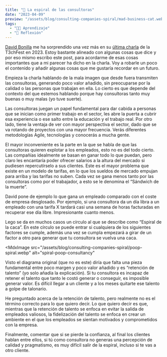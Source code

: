 ```yaml
---
title: "🐚 La espiral de las consultoras"
date: "2023-04-09"
preview: "/assets/blog/consulting-companies-spiral/mad-business-cat.webp"
tags:
  - "👨‍💻 Aprendizaje"
  - "🧠 Reflexión"
---
```


[David Bonilla](https://www.linkedin.com/in/dbonillaf/?originalSubdomain=es) me
ha sorprendido una vez más en su
[última charla](https://youtu.be/G2ztKhvDMKk?t=1583) de la T3chFest en 2023.
Estoy bastante alineado con algunas cosas que dice y por eso mismo escribo este
post, para acordarme de esas cosas importantes que a mi parecer ha dicho en la
charla. Voy a robarle un poco el contenido y añadir algunas cosas que me
gustaría recordar en un futuro.

Empieza la charla hablando de la mala imagen que desde fuera transmiten las
consultoras, generando poco valor añadido, sin preocuparse por la calidad o las
personas que trabajan en ella. Lo cierto es que depende del contexto del que
estemos hablando porque hay consultoras tanto muy buenas o muy malas (yo tuve
suerte).

Las consultoras juegan un papel fundamental para dar cabida a personas que se
inician como primer trabajo en el sector, les abre la puerta a cubrir esa
experiencia o ese salto entre la educación y el trabajo real. Por otro lado,
tiene la ventaja de ver con mayor perspectiva el sector, dado que se va rotando
de proyectos con una mayor frecuencia. Verás diferentes metodologías Agile,
tecnologías y conocerás a mucha gente.

El mayor inconveniente es la parte en la que se habla de que las consultoras
quieren explotar a los empleados, esto no es del todo cierto. Las compañías
idealmente se basan en ganar todo lo que puedan, pero claro les encantaría poder
ofrecer salarios a la altura del mercado si pudiesen repercutírselo a sus
clientes. Este es el mayor problema que existe en un modelo de tarifas, en lo
que los sueldos de mercado empujan para arriba y las tarifas no suben. Cada vez
se gana menos tanto por las consultoras como por el trabajador, a esto se le
denomina el “Sándwich de la muerte”.

David pone de ejemplo lo que gana un empleado comparado con el coste de empresa
desglosado. Por ejemplo, si una consultora da un día libra a un empleado con una
tarifa X tardará casi una semana de horas facturadas en recuperar ese día libre.
Impresionante cuanto menos.

Lego se da en muchos casos un círculo al que se describe como “Espiral de la
caca”. En este círculo se puede entrar si cualquiera de los siguientes factores
se cumple, además una vez se cumpla empezará a girar de un factor a otro para
generar que tu consultora se vuelva una caca.

<MdxImage
  src="/assets/blog/consulting-companies-spiral/poop-spiral.webp"
  alt="spiral-poop-consultancy"
></MdxImage>

Visto el diagrama original (que no es este) diría que falta una pieza
fundamental entre poco margen y poco valor añadido y es “retención de talento”
(yo solo añadía la explicación). Si tu consultora es incapaz de retener el
talento que tanto le costó generar o conseguir, es imposible generar valor. Es
difícil llegar a un cliente y a los meses quitarte ese talento a golpe de
talonario.

He preguntado acerca de la retención de talento, pero realmente no es el término
correcto para lo que quiero decir. Lo que quiero decir es que, mientras que la
retención de talento se enfoca en evitar la salida de empleados valiosos, la
fidelización del talento se enfoca en crear un ambiente en el que los empleados
se sientan motivados y comprometidos con la empresa.

Finalmente, comentar que si se pierde la confianza, al final los clientes hablan
entre ellos, si tú como consultora no generas una percepción de calidad y
pragmatismo, es muy difícil salir de la espiral, incluso si te vas a otro
cliente.
